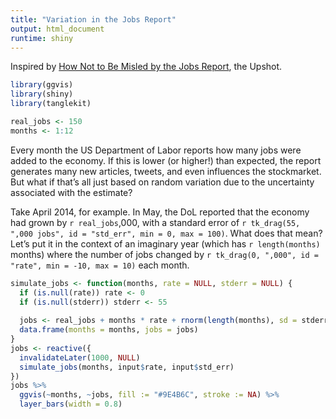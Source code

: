 ```yaml
---
title: "Variation in the Jobs Report"
output: html_document
runtime: shiny
---
```


Inspired by [How Not to Be Misled by the Jobs Report](http://www.nytimes.com/2014/05/02/upshot/how-not-to-be-misled-by-the-jobs-report.html?_r=0&abt=0002&abg=0), the Upshot.

```r
library(ggvis)
library(shiny)
library(tanglekit)

real_jobs <- 150
months <- 1:12
```

Every month the US Department of Labor reports how many jobs were added to the economy. If this is lower (or higher!) than expected, the report generates many new articles, tweets, and even influences the stockmarket. But what if that's all just based on random variation due to the uncertainty associated with the estimate?

Take April 2014, for example. In May, the DoL reported that the economy had grown by `r real_jobs`,000, with a standard error of `r tk_drag(55, ",000 jobs", id = "std_err", min = 0, max = 100)`. What does that mean? Let's put it in the context of an imaginary year (which has `r length(months)` months) where the number of jobs changed by `r tk_drag(0, ",000", id = "rate", min = -10, max = 10)` each month.

```r
simulate_jobs <- function(months, rate = NULL, stderr = NULL) {
  if (is.null(rate)) rate <- 0
  if (is.null(stderr)) stderr <- 55
  
  jobs <- real_jobs + months * rate + rnorm(length(months), sd = stderr)
  data.frame(months = months, jobs = jobs)
}
jobs <- reactive({
  invalidateLater(1000, NULL)
  simulate_jobs(months, input$rate, input$std_err)
})
jobs %>% 
  ggvis(~months, ~jobs, fill := "#9E4B6C", stroke := NA) %>%
  layer_bars(width = 0.8)
```
